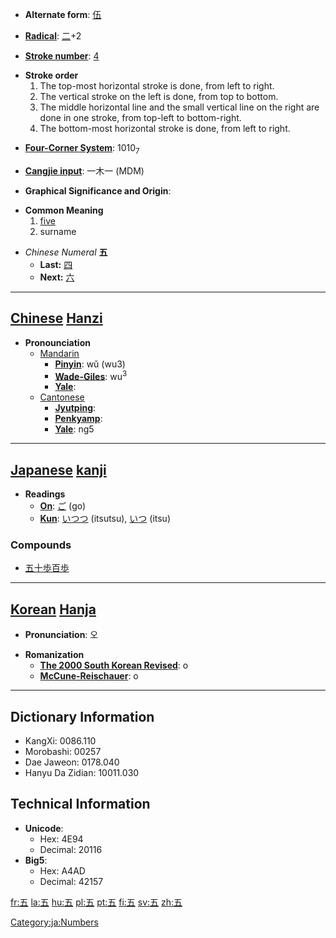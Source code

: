 * '''Alternate form''': [[伍]]

* '''[[Wiktionary:Chinese radical index| Radical]]''': [[Wiktionary:Chinese radical index 二|二]]+2

* '''[[Wiktionary:Chinese total strokes index|Stroke number]]''': [[Wiktionary:Chinese total strokes index 4|4]]

*'''Stroke order'''
*# The top-most horizontal stroke is done, from left to right.
*# The vertical stroke on the left is done, from top to bottom.
*# The middle horizontal line and the small vertical line on the right are done in one stroke, from top-left to bottom-right.
*# The bottom-most horizontal stroke is done, from left to right.

* '''[[Wiktionary:Chinese four corner index|Four-Corner System]]''': 1010<sub>7</sub>

* '''[[Wiktionary:Chinese Cangjie index|Cangjie input]]''': 一木一 (MDM)

* '''Graphical Significance and Origin''': 

* '''Common Meaning'''
*# [[five]]
*# surname

*''Chinese Numeral'' '''五'''
**'''Last:''' [[四]]
**'''Next:''' [[六]]

----

== [[Chinese]] [[Hanzi]] ==

*'''Pronounciation '''
**[[Mandarin]]
***'''[[Pinyin]]''': wǔ (wu3)
***'''[[Wade-Giles]]''': wu<sup>3</sup>
***'''[[Yale]]''': 
**[[Cantonese]]
***'''[[Jyutping]]''': 
***'''[[Penkyamp]]''': 
***'''[[Yale]]''': ng5

----

== [[Japanese]] [[kanji]] ==

*'''Readings'''
**'''[[On]]''': [[ご]] (go)
**'''[[Kun]]''': [[いつつ]] (itsutsu), [[いつ]] (itsu)

===Compounds===
*[[五十歩百歩]]

----

== [[Korean]] [[Hanja]] ==

* '''Pronunciation''': 오

* '''Romanization'''
** '''[[The 2000 South Korean Revised Romanization|The 2000 South Korean Revised]]''': o
** '''[[McCune-Reischauer]]''': o

----

== Dictionary Information ==

* KangXi: 0086.110
* Morobashi: 00257
* Dae Jaweon: 0178.040
* Hanyu Da Zidian: 10011.030

== Technical Information ==

* '''Unicode''':
** Hex: 4E94
** Decimal: 20116
* '''Big5''':
** Hex: A4AD
** Decimal: 42157

[[Category:ja:Numbers]]

[[fr:五]]
[[la:五]]
[[hu:五]]
[[pl:五]]
[[pt:五]]
[[fi:五]]
[[sv:五]]
[[zh:五]]